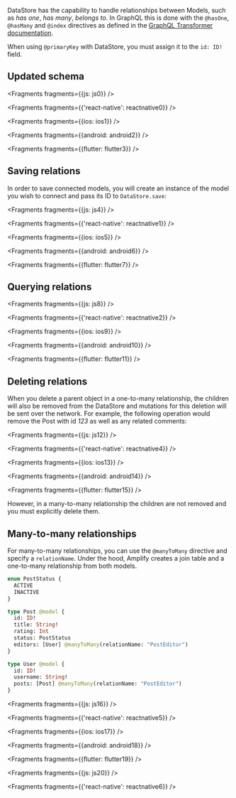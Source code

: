 
DataStore has the capability to handle relationships between Models, such as *has one*, *has many*, *belongs to*. In GraphQL this is done with the `@hasOne`, `@hasMany` and `@index` directives as defined in the [GraphQL Transformer documentation](/cli/graphql/data-modeling).

<Callout warning>

When using `@primaryKey` with DataStore, you must assign it to the `id: ID!` field.

</Callout>

## Updated schema


<Fragments fragments={{js: js0}} />


<Fragments fragments={{'react-native': reactnative0}} />


<Fragments fragments={{ios: ios1}} />


<Fragments fragments={{android: android2}} />


<Fragments fragments={{flutter: flutter3}} />

## Saving relations

In order to save connected models, you will create an instance of the model you wish to connect and pass its ID to `DataStore.save`:


<Fragments fragments={{js: js4}} />


<Fragments fragments={{'react-native': reactnative1}} />


<Fragments fragments={{ios: ios5}} />


<Fragments fragments={{android: android6}} />


<Fragments fragments={{flutter: flutter7}} />

## Querying relations


<Fragments fragments={{js: js8}} />


<Fragments fragments={{'react-native': reactnative2}} />


<Fragments fragments={{ios: ios9}} />


<Fragments fragments={{android: android10}} />


<Fragments fragments={{flutter: flutter11}} />

## Deleting relations

When you delete a parent object in a one-to-many relationship, the children will also be removed from the DataStore and mutations for this deletion will be sent over the network. For example, the following operation would remove the Post with id *123* as well as any related comments:


<Fragments fragments={{js: js12}} />


<Fragments fragments={{'react-native': reactnative4}} />


<Fragments fragments={{ios: ios13}} />


<Fragments fragments={{android: android14}} />


<Fragments fragments={{flutter: flutter15}} />

However, in a many-to-many relationship the children are not removed and you must explicitly delete them.

## Many-to-many relationships

For many-to-many relationships, you can use the `@manyToMany` directive and specify a `relationName`. Under the hood, Amplify creates a join table and a one-to-many relationship from both models.

```graphql
enum PostStatus {
  ACTIVE
  INACTIVE
}

type Post @model {
  id: ID!
  title: String!
  rating: Int
  status: PostStatus
  editors: [User] @manyToMany(relationName: "PostEditor")
}

type User @model {
  id: ID!
  username: String!
  posts: [Post] @manyToMany(relationName: "PostEditor")
}
```


<Fragments fragments={{js: js16}} />


<Fragments fragments={{'react-native': reactnative5}} />


<Fragments fragments={{ios: ios17}} />


<Fragments fragments={{android: android18}} />


<Fragments fragments={{flutter: flutter19}} />


<Fragments fragments={{js: js20}} />


<Fragments fragments={{'react-native': reactnative6}} />